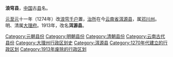 '''浪穹县'''，[[中国|中国]]古[[县|县]]名。

[[元朝|元]][[至元_(忽必烈)|至元]]十一年（1274年）改[[浪穹千户|浪穹千户]]置，[[治所|治所]]在今[[云南省|云南省]][[洱源县|洱源县]]，属[[邓川州|邓川州]]。明、清属[[大理府|大理府]]。1913年，改名'''洱源县'''。
{{清朝云南行政区划}}
{{明朝云南行政区划}}
{{元朝云南行政区划}}
{{云南行政区划小作品}}
[[Category:元朝县份|Category:元朝县份]]
[[Category:明朝县份|Category:明朝县份]]
[[Category:清朝县份|Category:清朝县份]]
[[Category:云南古代县份|Category:云南古代县份]]
[[Category:大理州行政区划史|Category:大理州行政区划史]]
[[Category:洱源县|Category:洱源县]]
[[Category:1270年代建立的行政区划|Category:1270年代建立的行政区划]]
[[Category:1913年废除的行政区划|Category:1913年废除的行政区划]]